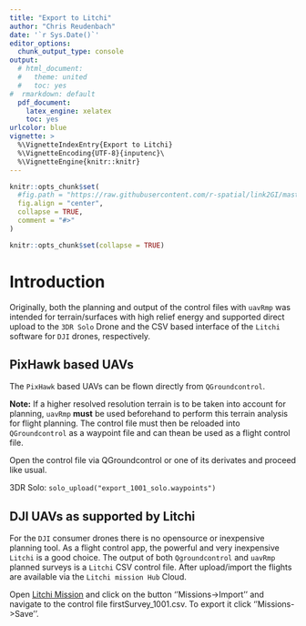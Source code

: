 ```yaml
---
title: "Export to Litchi"
author: "Chris Reudenbach"
date: '`r Sys.Date()`'
editor_options:
  chunk_output_type: console
output:
  # html_document: 
  #   theme: united
  #   toc: yes
#  rmarkdown: default
  pdf_document:
    latex_engine: xelatex
    toc: yes
urlcolor: blue
vignette: >
  %\VignetteIndexEntry{Export to Litchi}
  %\VignetteEncoding{UTF-8}{inputenc}\
  %\VignetteEngine{knitr::knitr}
---
```

```r
knitr::opts_chunk$set(
  #fig.path = "https://raw.githubusercontent.com/r-spatial/link2GI/master/figures/",
  fig.align = "center",
  collapse = TRUE,
  comment = "#>"
)
```

```r
knitr::opts_chunk$set(collapse = TRUE)
```


# Introduction

Originally, both the planning and output of the control files with `uavRmp` was intended for terrain/surfaces with high relief energy and supported direct upload to the `3DR Solo` Drone and the CSV based interface of the `Litchi` software for `DJI` drones, respectively. 

## PixHawk based UAVs

The `PixHawk` based UAVs can be flown directly from `QGroundcontrol`. 

**Note:** If  a higher resolved resolution terrain is to be taken into account for planning, `uavRmp` **must** be used beforehand to perform this terrain analysis for flight planning. The control file must then be reloaded into `QGroundcontrol` as a waypoint file and can thean be used as a flight control file. 

Open the control file via QGroundcontrol or one of its derivates and proceed like usual. 

3DR Solo:
```solo_upload("export_1001_solo.waypoints")```

## DJI UAVs as supported by Litchi 
For the `DJI` consumer drones there is no opensource or inexpensive planning tool. As a flight control app, the powerful and very inexpensive `Litchi` is a good choice. The output of both `Qgroundcontrol` and `uavRmp` planned surveys is a `Litchi` CSV control file. After upload/import the flights are available via the `Litchi mission Hub` Cloud. 

Open [Litchi Mission](https://flylitchi.com/) and click on the button ''Missions->Import'' and navigate to the control file firstSurvey_1001.csv. To export it click ''Missions->Save''. 








